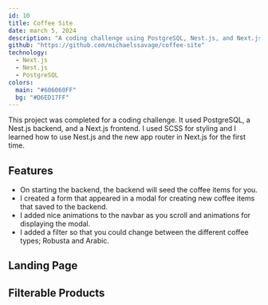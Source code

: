 ---
id: 10
title: Coffee Site
date: march 5, 2024
description: "A coding challenge using PostgreSQL, Nest.js, and Next.js."
github: "https://github.com/michaelssavage/coffee-site"
technology:
  - Next.js
  - Nest.js
  - PostgreSQL
colors:
  main: "#606060FF"
  bg: "#D6ED17FF"
---

This project was completed for a coding challenge. It used PostgreSQL, a Nest.js backend, and a Next.js frontend. I used SCSS for styling and I learned how to use Nest.js and the new app router in Next.js for the first time.

## Features

- On starting the backend, the backend will seed the coffee items for you.
- I created a form that appeared in a modal for creating new coffee items that saved to the backend.
- I added nice animations to the navbar as you scroll and animations for displaying the modal.
- I added a filter so that you could change between the different coffee types; Robusta and Arabic.

## Landing Page

<Picture src="/project/coffee-home.png" alt="Home page of the coffee app" />

## Filterable Products

<Picture src="/project/coffee-list.png" alt="A list of coffee cards" />

